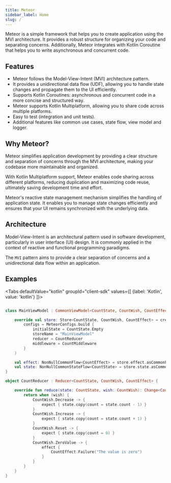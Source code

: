 ```yaml
---
title: Meteor
sidebar_label: Home
slug: /
---
```


Meteor is a simple framework that helps you to create application using the MVI architecture. It provides a robust structure for organizing your code and separating concerns. Additionally, Meteor integrates with Kotlin Coroutine that helps you to write asynchronous and concurrent code.

## Features

- Meteor follows the Model-View-Intent (MVI) architecture pattern.
- It provides a unidirectional data flow (UDF), allowing you to handle state changes and propagate them to the UI efficiently.
- Supports Kotlin Coroutines: asynchronous and concurrent code in a more concise and structured way.
- Meteor supports Kotlin Multiplatform, allowing you to share code across multiple platforms.
- Easy to test (integration and unit  tests).
- Additional features like common use cases, state flow, view model and logger.
<!-- - Effortless, customizable recording - use our built-in templates or record your own web UI -->


## Why Meteor?

Meteor simplifies application development by providing a clear structure and separation of concerns through the MVI architecture, making your codebase more maintainable and organized.

With Kotlin Multiplatform support, Meteor enables code sharing across different platforms, reducing duplication and maximizing code reuse, ultimately saving development time and effort.

Meteor's reactive state management mechanism simplifies the handling of application state. It enables you to manage state changes efficiently and ensures that your UI remains synchronized with the underlying data.

## Architecture

Model-View-Intent is an architectural pattern used in software development, particularly in user interface (UI) design. It is commonly applied in the context of reactive and functional programming paradigms.

The `MVI` pattern aims to provide a clear separation of concerns and a unidirectional data flow within an application.

## Examples

<Tabs
  defaultValue="kotlin"
  groupId="client-sdk"
  values={[
    {label: 'Kotlin', value: 'kotlin'}
  ]}>

  <TabItem value="kotlin">


```kt

class MainViewModel : CommonViewModel<CountState, CountWish, CountEffect>() {

    override val store: Store<CountState, CountWish, CountEffect> = createMeteor(
        configs = MeteorConfigs.build {
            initialState = CountState.Empty
            storeName = "MainViewModel"
            reducer = CountReducer
            middleware = CountMiddleware
        }
    )

    val effect: NonNullCommonFlow<CountEffect> = store.effect.asCommonFlow()
    val state: NonNullCommonStateFlow<CountState> = store.state.asCommonStateFlow()
}

object CountReducer : Reducer<CountState, CountWish, CountEffect> {

    override fun reduce(state: CountState, wish: CountWish): Change<CountState, CountEffect> {
        return when (wish) {
            CountWish.Decrease -> {
                expect { state.copy(count = state.count - 1) }
            }
            CountWish.Increase -> {
                expect { state.copy(count = state.count + 1) }
            }
            CountWish.Reset -> {
                expect { state.copy(count = 0) }
            }
            CountWish.ZeroValue -> {
                effect {
                    CountEffect.Failure("The value is zero")
                }
            }
        }
    }
}
```

  </TabItem>
</Tabs>
